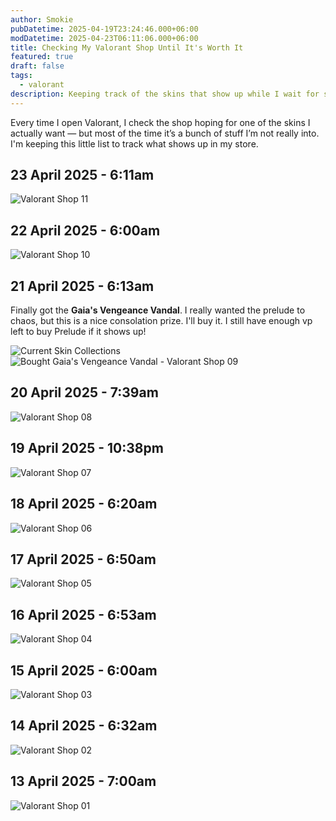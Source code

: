 ```yaml
---
author: Smokie
pubDatetime: 2025-04-19T23:24:46.000+06:00
modDatetime: 2025-04-23T06:11:06.000+06:00
title: Checking My Valorant Shop Until It's Worth It
featured: true
draft: false
tags:
  - valorant
description: Keeping track of the skins that show up while I wait for something actually worth spending on. The skins I want are mostly the Spectrum Classic, Prelude to Chaos Vandal and Neo-Frontier Sheriff.
---
```



Every time I open Valorant, I check the shop hoping for one of the skins I actually want — but most of the time it’s a bunch of stuff I’m not really into. I'm keeping this little list to track what shows up in my store.

## 23 April 2025 - 6:11am

<Image src="Z5URo5n.png" alt="Valorant Shop 11" />

## 22 April 2025 - 6:00am

<Image src="x5oEoeI.png" alt="Valorant Shop 10" />

## 21 April 2025 - 6:13am

Finally got the **Gaia's Vengeance Vandal**. I really wanted the prelude to chaos, but this is a nice consolation prize. I'll buy it. I still have enough vp left to buy Prelude if it shows up!

<Image src="2CHBjYq.png" alt="Current Skin Collections" />
<Image
  src="TyfeKu9.png"
  alt="Bought Gaia's Vengeance Vandal - Valorant Shop 09"
/>

## 20 April 2025 - 7:39am

<Image src="2TpSiKZ.png" alt="Valorant Shop 08" />

## 19 April 2025 - 10:38pm

<Image src="lEQgVBo.png" alt="Valorant Shop 07" />

## 18 April 2025 - 6:20am

<Image src="s4Ngr9f.png" alt="Valorant Shop 06" />

## 17 April 2025 - 6:50am

<Image src="ZLjRYA1.png" alt="Valorant Shop 05" />

## 16 April 2025 - 6:53am

<Image src="VvtYuVW.png" alt="Valorant Shop 04" />

## 15 April 2025 - 6:00am

<Image src="jy2mw4q.png" alt="Valorant Shop 03" />

## 14 April 2025 - 6:32am

<Image src="IVrRVvh.png" alt="Valorant Shop 02" />

## 13 April 2025 - 7:00am

<Image src="YnEiHSL.png" alt="Valorant Shop 01" />
